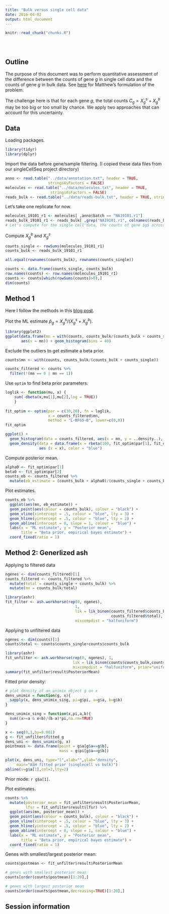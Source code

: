 ```yaml
---
title: "Bulk versus single cell data"
date: 2016-04-02
output: html_document
---
```


<!-- The file analysis/chunks.R contains chunks that define default settings
shared across the workflowr files. -->
```r
knitr::read_chunk("chunks.R")
```

<!-- Update knitr chunk options -->
```r
```

<!-- Insert the date the file was last updated -->
```r
```

<!-- Insert the code version (Git commit SHA1) if Git repository exists and R
 package git2r is installed -->
```r
```

## Outline

The purpose of this document was to perform quantitative assessment of the difference between the counts of gene $g$ in single cell data and the counts of gene $g$ in bulk data. See [here](https://stephens999.github.io/singlecell-ideas/bulk-vs-single.html) for Matthew's formulation of the problem.

The challenge here is that for each gene $g$, the total counts $C_g = X_g^s + X_g^b$ may be too big or too small by chance. We apply two approaches that can account for this uncertainty.


## Data

Loading packages.

```r
library(tidyr)
library(dplyr)
```

Import the data before gene/sample filtering. (I copied these data files from our singleCellSeq project directory)

```r
anno <- read.table("../data/annotation.txt", header = TRUE,
                   stringsAsFactors = FALSE)
molecules <- read.table("../data/molecules.txt", header = TRUE,
                    stringsAsFactors = FALSE)
reads_bulk <- read.table("../data/reads-bulk.txt", header = TRUE, stringsAsFactors = FALSE)
```

Let's take one replicate for now. 

```r
molecules_19101_r1 <- molecules[ ,anno$batch == "NA19101.r1"]
reads_bulk_19101_r1 <- reads_bulk[ ,grep("NA19101.r1", colnames(reads_bulk))]
# Let's compute for the single cell data, the counts of gene $g$ across all the individual cells. 
```

Compute $X_g^{b}$ and $X_g^s$

```r
counts_single <- rowSums(molecules_19101_r1)
counts_bulk <- reads_bulk_19101_r1

all.equal(rownames(counts_bulk), rownames(counts_single))

counts <- data.frame(counts_single, counts_bulk)
row.names(counts) <- row.names(molecules_19101_r1)
counts <- counts[which(rowSums(counts)>0),]
dim(counts)
```

## Method 1

Here I follow the methods in this [blog post](http://varianceexplained.org/r/empirical_bayes_baseball/).


Plot the ML estimate $\hat{p}_g = X_g^s / (X_g^s + X_g^b)$.

```r
library(ggplot2)
ggplot(data.frame(mn = with(counts, counts_bulk/(counts_bulk + counts_single))),
       aes(x = mn)) + geom_histogram(bins = 40)
```

Exclude the outliers to get estimate a beta prior.

```r
counts$mn <- with(counts, counts_bulk/(counts_bulk + counts_single))

counts_filtered <- counts %>% 
  filter(!(mn == 0 | mn == 1))
```

Use `optim` to find beta prior parameters.

```r
loglik <- function(mu, x) { 
    sum(-dbeta(x,mu[1],mu[2],log = TRUE)) 
    } 
 
fit_optim <- optim(par = c(30,20), fn = loglik,
                   x = counts_filtered$mn, 
                   method = "L-BFGS-B", lower=c(0,0))
fit_optim

ggplot() +
  geom_histogram(data = counts_filtered, aes(x = mn, y = ..density..), bins = 40) +
  geom_density(data = data.frame(x = rbeta(100, fit_optim$par[1], fit_optim$par[2])), 
               aes (x = x), color = "blue")
```

Compute posterior mean.

```r
alpha0 <- fit_optim$par[1]
beta0 <- fit_optim$par[2]
counts_eb <- counts_filtered %>%
  mutate(eb_estimate = (counts_bulk + alpha0)/(counts_single + counts_bulk + alpha0 + beta0))
```

Plot estimates.

```r
counts_eb %>%
  ggplot(aes(mn, eb_estimate)) +
  geom_point(aes(colour = counts_bulk), colour = "black") +
  geom_vline(xintercept = .5, colour = "blue", lty = 3) + 
  geom_hline(yintercept = .5, colour = "blue", lty = 2) +
  geom_abline(intercept = 0, slope = 1, colour = "blue") +
  labs(x = "ML estimate", y = "Posterior mean",
       title = "Beta prior, empirical bayes estimate") +
  coord_fixed(ratio = 1)
```


## Method 2: Generlized ash

Applying to filtered data

```r
ngenes <- dim(counts_filtered)[1]
counts_filtered <- counts_filtered %>% 
  mutate(total = counts_single + counts_bulk) %>% 
  mutate(mn = counts_bulk/total) 

library(ashr)
fit_filter <- ash.workhorse(rep(0, ngenes), 
                               1, 
                               lik = lik_binom(counts_filtered$counts_bulk, 
                                               counts_filtered$total),
                               mixcompdist = "halfuniform")
```


Applying to unfiltered data

```r
ngenes <- dim(counts)[1]
counts$total <- counts$counts_single+counts$counts_bulk

library(ashr)
fit_unfilter <- ash.workhorse(rep(0, ngenes), 1,
                              lik = lik_binom(counts$counts_bulk,counts$total),
                              mixcompdist = "halfuniform", prior="uniform")
summary(fit_unfilter$result$PosteriorMean)
```

Fitted prior density:

```r
# plot density of an unimix object g on x
dens_unimix = function(g, x){
  sapply(x, dens_unimix_sing, pi=g$pi, a=g$a, b=g$b)
}

dens_unimix_sing = function(x,pi,a,b){
  sum((x>=a & x<b)/(b-a)*pi,na.rm=TRUE)
}

x <- seq(0,1,by=0.001)
g <- fit_unfilter$fitted_g
dens_uni <- dens_unimix(g, x)
pointmass <- data.frame(point = g$a[g$a==g$b],
                        mass = g$pi[g$a==g$b])

plot(x, dens_uni, type="l",xlab="",ylab="density",
     main="ASH fitted prior (singlecell vs bulk)")
abline(v=g$a[1],col=2,lty=2)
```

Prior mode: `r g$a[1]`.

Plot estimates.

```r
counts %>% 
  mutate(posterior_mean = fit_unfilter$result$PosteriorMean,
         lfsr = fit_unfilter$result$lfsr) %>%
  ggplot(aes(mn, posterior_mean)) +
  geom_point(aes(colour = counts_bulk), colour = "black") +
  geom_vline(xintercept = .5, colour = "blue", lty = 3) + 
  geom_hline(yintercept = .5, colour = "blue", lty = 2) +
  geom_abline(intercept = 0, slope = 1, colour = "blue") +
  labs(x = "ML estimate", y = "Posterior mean",
       title = "Beta prior, empirical bayes estimate") +
  coord_fixed(ratio = 1)
```

Genes with smallest/largest posterior mean:
```r
counts$postmean <- fit_unfilter$result$PosteriorMean

# genes with smallest posterior mean
counts[order(counts$postmean)[1:20],]

# genes with largest posterior mean
counts[order(counts$postmean,decreasing=TRUE)[1:20],]
```

## Session information

<!-- Insert the session information into the document -->
```r
```

